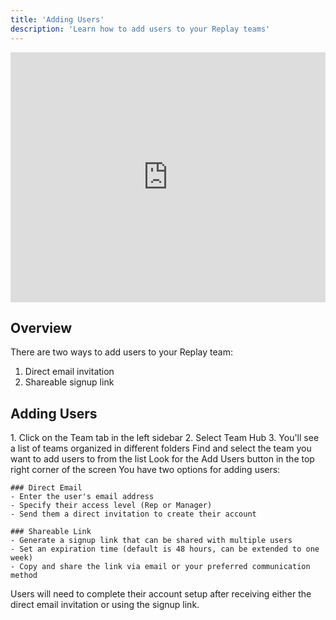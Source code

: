 ```yaml
---
title: 'Adding Users'
description: 'Learn how to add users to your Replay teams'
---
```


<iframe
  width="100%"
  height="400"
  src="https://www.loom.com/embed/58f113d4d9a34a35b88feb82b90ac84d?sid=71324bb0-ae32-4ce3-bd0c-1ccbdd7e9dfd"
  frameborder="0"
  webkitallowfullscreen
  mozallowfullscreen
  allowfullscreen
></iframe>

## Overview

There are two ways to add users to your Replay team:
1. Direct email invitation
2. Shareable signup link

## Adding Users

<Steps>
  <Step title="Navigate to Team Hub">
    1. Click on the Team tab in the left sidebar
    2. Select Team Hub
    3. You'll see a list of teams organized in different folders
  </Step>

  <Step title="Select Your Team">
    Find and select the team you want to add users to from the list
  </Step>

  <Step title="Click Add Users">
    Look for the Add Users button in the top right corner of the screen
  </Step>

  <Step title="Choose Invitation Method">
    You have two options for adding users:

    ### Direct Email
    - Enter the user's email address
    - Specify their access level (Rep or Manager)
    - Send them a direct invitation to create their account

    ### Shareable Link
    - Generate a signup link that can be shared with multiple users
    - Set an expiration time (default is 48 hours, can be extended to one week)
    - Copy and share the link via email or your preferred communication method
  </Step>
</Steps>

<Note>
  Users will need to complete their account setup after receiving either the direct email invitation or using the signup link.
</Note> 
